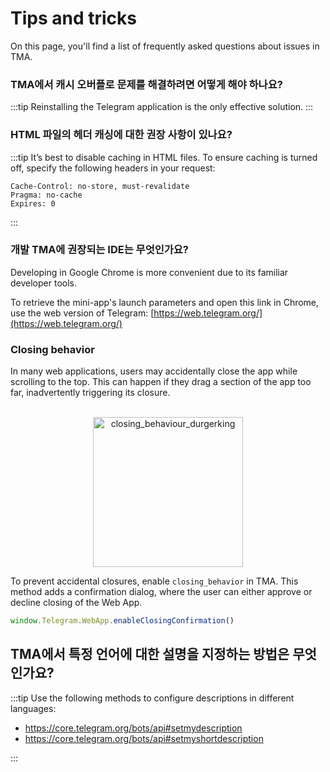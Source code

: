 
# Tips and tricks

On this page, you'll find a list of frequently asked questions about issues in TMA.

### TMA에서 캐시 오버플로 문제를 해결하려면 어떻게 해야 하나요?

:::tip
Reinstalling the Telegram application is the only effective solution.
:::

### HTML 파일의 헤더 캐싱에 대한 권장 사항이 있나요?

:::tip
It’s best to disable caching in HTML files. To ensure caching is turned off, specify the following headers in your request:

```curl
Cache-Control: no-store, must-revalidate
Pragma: no-cache
Expires: 0
```

:::

### 개발 TMA에 권장되는 IDE는 무엇인가요?

Developing in Google Chrome is more convenient due to its familiar developer tools.

To retrieve the mini-app's launch parameters and open this link in Chrome, use the web version of Telegram: [https://web.telegram.org/](https://web.telegram.org/)

### Closing behavior

In many web applications, users may accidentally close the app while scrolling to the top. This can happen if they drag a section of the app too far, inadvertently triggering its closure.

<p align="center">
    <br />
    <img width="240" src="/img/docs/telegram-apps/closing-behaviour.svg" alt="closing_behaviour_durgerking" />
    <br />
</p>

To prevent accidental closures, enable `closing_behavior` in TMA. This method adds a confirmation dialog, where the user can either approve or decline closing of the Web App.

```typescript
window.Telegram.WebApp.enableClosingConfirmation()
```

## TMA에서 특정 언어에 대한 설명을 지정하는 방법은 무엇인가요?

:::tip
Use the following methods to configure descriptions in different languages:

- https://core.telegram.org/bots/api#setmydescription
- https://core.telegram.org/bots/api#setmyshortdescription

:::

<Feedback />
